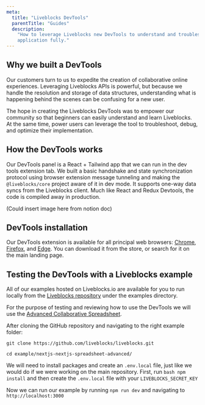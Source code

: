 ```yaml
---
meta:
  title: "Liveblocks DevTools"
  parentTitle: "Guides"
  description:
    "How to leverage Liveblocks new DevTools to understand and troubleshoot your
    application fully."
---
```


## Why we built a DevTools

Our customers turn to us to expedite the creation of collaborative online
experiences. Leveraging Liveblocks APIs is powerful, but because we handle the
resolution and storage of data structures, understanding what is happening
behind the scenes can be confusing for a new user.

The hope in creating the Liveblocks DevTools was to empower our community so
that beginners can easily understand and learn Liveblocks. At the same time,
power users can leverage the tool to troubleshoot, debug, and optimize their
implementation.

## How the DevTools works

Our DevTools panel is a React + Tailwind app that we can run in the dev tools
extension tab. We built a basic handshake and state synchronization protocol
using browser extension message tunneling and making the `@liveblocks/core`
project aware of it in dev mode. It supports one-way data syncs from the
Liveblocks client. Much like React and Redux Devtools, the code is compiled away
in production.

(Could insert image here from notion doc)

## DevTools installation

Our DevTools extension is available for all principal web browsers:
[Chrome](https://chrome.google.com/webstore/detail/liveblocks-devtools/iiagocfmmhknpdalddkbiejnfmbmlffk),
[Firefox](https://addons.mozilla.org/en-US/firefox/addon/liveblocks-devtools/),
and
[Edge](https://microsoftedge.microsoft.com/addons/detail/liveblocks-devtools/hfecmmnilleegmjaegkjjklnjbgadikg).
You can download it from the store, or search for it on the main landing page.

## Testing the DevTools with a Liveblocks example

All of our examples hosted on Liveblocks.io are available for you to run locally
from the [Liveblocks repository](https://github.com/liveblocks/liveblocks) under
the examples directory.

For the purpose of testing and reviewing how to use the DevTools we will use the
[Advanced Collaborative Spreadsheet](https://liveblocks.io/examples/collaborative-spreadsheet-advanced/nextjs).

After cloning the GitHub repository and navigating to the right example folder:

```
git clone https://github.com/liveblocks/liveblocks.git

cd example/nextjs-nextjs-spreadsheet-advanced/
```

We will need to install packages and create an `.env.local` file, just like we
would do if we were working on the main repository. First, run
`bash npm install` and then create the `.env.local` file with your
`LIVEBLOCKS_SECRET_KEY`

Now we can run our example by running `npm run dev` and navigating to
`http://localhost:3000`
